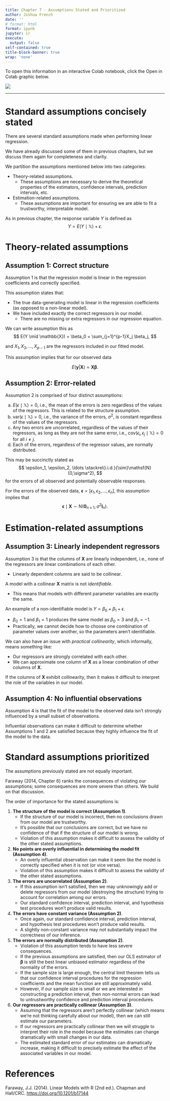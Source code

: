 ```yaml
---
title: Chapter 7 - Assumptions Stated and Prioritized
author: Joshua French
date: ''
# format: html
format: ipynb
jupyter: ir
execute:
  output: false
self-contained: true
title-block-banner: true
wrap: 'none'
---
```


To open this information in an interactive Colab notebook, click the Open in Colab graphic below.

<a href="https://colab.research.google.com/github/jfrench/LinearRegression/blob/master/notebooks/07-assumptions-stated-notebook.ipynb">
   <img src="https://colab.research.google.com/assets/colab-badge.svg">
</a>

---

# Standard assumptions concisely stated

There are several standard assumptions made when performing linear regression.

We have already discussed some of them in previous chapters, but we discuss them again for completeness and clarity.

We partition the assumptions mentioned below into two categories: 

- Theory-related assumptions.
    - These assumptions are necessary to derive the theoretical properties of the estimators, confidence intervals, prediction intervals, etc.
- Estimation-related assumptions.
    - These assumptions are important for ensuring we are able to fit a trustworthy, interpretable model.

As in previous chapter, the response variable $Y$ is defined as
$$
Y = E(Y\mid \mathbb{X}) + \epsilon.
$$

# Theory-related assumptions

## Assumption 1: Correct structure

Assumption 1 is that the regression model is linear in the regression coefficients and correctly specified.

This assumption states that:

- The true data-generating model is linear in the regression coefficients (as opposed to a non-linear model).
- We have included exactly the correct regressors in our model. 
    - There are no missing or extra regressors in our regression equation.

We can write assumption this as
$$
E(Y \mid \mathbb{X}) = \beta_0 + \sum_{j=1}^{p-1}X_j \beta_j,
$$

and $X_1, X_2, \ldots, X_{p-1}$ are the regressors included in our fitted model.

This assumption implies that for our observed data

$$
E(\mathbf{y}|\mathbf{X})=\mathbf{X}\boldsymbol{\beta}.
$$

## Assumption 2: Error-related

Assumption 2 is comprised of four distinct assumptions:

a. $E(\epsilon \mid \mathbb{X})=0$, i.e., the mean of the errors is zero regardless of the values of the regressors. This is related to the structure assumption.
b. $\mathrm{var}(\epsilon \mid \mathbb{X})=0$, i.e., the variance of the errors, $\sigma^2$, is constant regardless of the values of the regressors.
c. Any two errors are uncorrelated, regardless of the values of their regressors, as long as they are not the same error, i.e., $\mathrm{cov}(\epsilon_i,\epsilon_j\mid \mathbb{X})=0$ for all $i\neq j$.
d. Each of the errors, regardless of the regressor values, are normally distributed.
 
This may be succinctly stated as 
$$
\epsilon_1, \epsilon_2, \ldots \stackrel{i.i.d.}{\sim}\mathsf{N}(0,\sigma^2),
$$
for the errors of all observed and potentially observable responses.

For the errors of the observed data, $\boldsymbol{\epsilon}=[\epsilon_1, \epsilon_2, \ldots, \epsilon_n]$, this assumption implies that
$$
\boldsymbol{\epsilon}\mid \mathbf{X} \sim \mathsf{N}(\boldsymbol{0}_{n\times 1}, \sigma^2 \mathbf{I}_n).
$$

# Estimation-related assumptions

## Assumption 3: Linearly independent regressors

Assumption 3 is that the columns of $\mathbf{X}$ are linearly independent, i.e., none of the regressors are linear combinations of each other.

- Linearly dependent columns are said to be collinear.

A model with a collinear $\mathbf{X}$ matrix is not *identifiable*. 

- This means that models with different parameter variables are exactly the same.

An example of a non-identifiable model is $Y = \beta_0 + \beta_1 + \epsilon$.

- $\beta_0 = 1$ and $\beta_1 = 1$ produces the same model as $\beta_0 = 3$ and $\beta_1 = -1$.
- Practically, we cannot decide how to choose one combination of parameter values over another, so the parameters aren't identifiable.

We can also have an issue with *practical collinearity*, which informally, means something like:

- Our regressors are strongly correlated with each other.
- We can approximate one column of $\mathbf{X}$ as a linear combination of other columns of $\mathbf{X}$.

If the columns of $\mathbf{X}$ exhibit collinearity, then it makes it difficult to interpret the role of the variables in our model. 

## Assumption 4: No influential observations

Assumption 4 is that the fit of the model to the observed data isn't strongly influenced by a small subset of observations.

Influential observations can make it difficult to determine whether Assumptions 1 and 2 are satisfied because they highly influence the fit of the model to the data.

# Standard assumptions prioritized

The assumptions previously stated are not equally important.

Faraway (2014, Chapter 6) ranks the consequences of violating our assumptions; some consequences are more severe than others. We build on that discussion.

The order of importance for the stated assumptions is:

1. **The structure of the model is correct (Assumption 1)**.
    - If the structure of our model is incorrect, then no conclusions drawn from our model are trustworthy.
    - It's possible that our conclusions are correct, but we have no confidence of that if the structure of our model is wrong. 
    - Violation of this assumption makes it difficult to assess the validity of the other stated assumptions.
2. **No points are overly influential in determining the model fit (Assumption 4)**.
    - An overly influential observation can make it seem like the model is correctly specified when it is not (or vice versa).
    - Violation of this assumption makes it difficult to assess the validity of the other stated assumptions.
3. **The errors are uncorrelated (Assumption 2)**.
    - If this assumption isn't satisfied, then we may unknowingly add or delete regressors from our model (destroying the structure) trying to account for correlation among our errors.
    - Our standard confidence interval, prediction interval, and hypothesis test procedures won't produce valid results.
4. **The errors have constant variance (Assumption 2)**.
    - Once again, our standard confidence interval, prediction interval, and hypothesis test procedures won't produce valid results.
    - A slightly non-constant variance may not substantially impact the correctness of our inference.
5. **The errors are normally distributed (Assumption 2)**.
    - Violation of this assumption tends to have less severe consequences.
    - If the previous assumptions are satisfied, then our OLS estimator of $\boldsymbol{\beta}$ is still the best linear unbiased estimator regardless of the normality of the errors.
    - If the sample size is large enough, the central limit theorem tells us that our confidence interval procedures for the regression coefficients and the mean function are still approximately valid.
    - However, if our sample size is small or we are interested in constructing a prediction interval, then non-normal errors can lead to untrustworthy confidence and prediction interval procedures.
6. **Our regressors are practically collinear (Assumption 3)**.
    - Assuming that the regressors aren't perfectly collinear (which means we're not thinking carefully about our model), then we can still estimate our parameters.
    - If our regressors are practically collinear then we will struggle to interpret their role in the model because the estimates can change dramatically with small changes in our data.
    - The estimated standard error of our estimates can dramatically increase, making it difficult to precisely estimate the effect of the associated variables in our model.

# References

Faraway, J.J. (2014). Linear Models with R (2nd ed.). Chapman and Hall/CRC. [https://doi.org/10.1201/b17144](https://doi.org/10.1201/b17144)